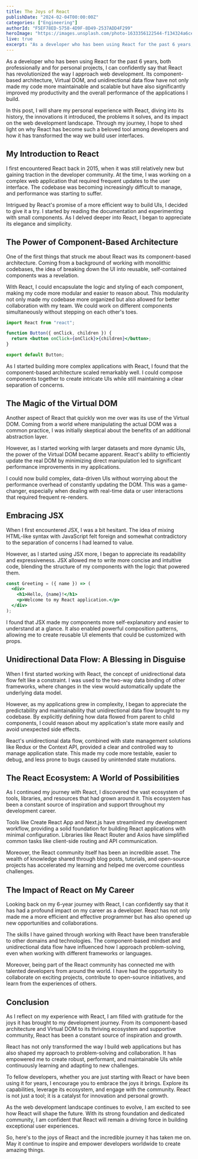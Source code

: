 ```yaml
---
title: The Joys of React
publishDate: "2024-02-04T00:00:00Z"
categories: ["Engineering"]
authorId: "F5EF78ED-5758-4D9F-8D49-2537ADD4F299"
heroImage: "https://images.unsplash.com/photo-1633356122544-f134324a6cee?q=80&w=2670&auto=format&fit=crop&ixlib=rb-4.0.3&ixid=M3wxMjA3fDB8MHxwaG90by1wYWdlfHx8fGVufDB8fHx8fA%3D%3D"
live: true
excerpt: "As a developer who has been using React for the past 6 years, both professionally and for personal projects, I can confidently say that React has revolutionized the way I approach web development. In this post, I will share my personal experience with React, diving into its history, the innovations it introduced, the problems it solves, and its impact on the web development landscape."
---
```


As a developer who has been using React for the past 6 years, both professionally and for personal projects, I can confidently say that React has revolutionized the way I approach web development. Its component-based architecture, Virtual DOM, and unidirectional data flow have not only made my code more maintainable and scalable but have also significantly improved my productivity and the overall performance of the applications I build.

In this post, I will share my personal experience with React, diving into its history, the innovations it introduced, the problems it solves, and its impact on the web development landscape. Through my journey, I hope to shed light on why React has become such a beloved tool among developers and how it has transformed the way we build user interfaces.

## My Introduction to React

I first encountered React back in 2015, when it was still relatively new but gaining traction in the developer community. At the time, I was working on a complex web application that required frequent updates to the user interface. The codebase was becoming increasingly difficult to manage, and performance was starting to suffer.

Intrigued by React's promise of a more efficient way to build UIs, I decided to give it a try. I started by reading the documentation and experimenting with small components. As I delved deeper into React, I began to appreciate its elegance and simplicity.

## The Power of Component-Based Architecture

One of the first things that struck me about React was its component-based architecture. Coming from a background of working with monolithic codebases, the idea of breaking down the UI into reusable, self-contained components was a revelation.

With React, I could encapsulate the logic and styling of each component, making my code more modular and easier to reason about. This modularity not only made my codebase more organized but also allowed for better collaboration with my team. We could work on different components simultaneously without stepping on each other's toes.

```jsx
import React from "react";

function Button({ onClick, children }) {
  return <button onClick={onClick}>{children}</button>;
}

export default Button;
```

As I started building more complex applications with React, I found that the component-based architecture scaled remarkably well. I could compose components together to create intricate UIs while still maintaining a clear separation of concerns.

## The Magic of the Virtual DOM

Another aspect of React that quickly won me over was its use of the Virtual DOM. Coming from a world where manipulating the actual DOM was a common practice, I was initially skeptical about the benefits of an additional abstraction layer.

However, as I started working with larger datasets and more dynamic UIs, the power of the Virtual DOM became apparent. React's ability to efficiently update the real DOM by minimizing direct manipulation led to significant performance improvements in my applications.

I could now build complex, data-driven UIs without worrying about the performance overhead of constantly updating the DOM. This was a game-changer, especially when dealing with real-time data or user interactions that required frequent re-renders.

## Embracing JSX

When I first encountered JSX, I was a bit hesitant. The idea of mixing HTML-like syntax with JavaScript felt foreign and somewhat contradictory to the separation of concerns I had learned to value.

However, as I started using JSX more, I began to appreciate its readability and expressiveness. JSX allowed me to write more concise and intuitive code, blending the structure of my components with the logic that powered them.

```jsx
const Greeting = ({ name }) => (
  <div>
    <h1>Hello, {name}!</h1>
    <p>Welcome to my React application.</p>
  </div>
);
```

I found that JSX made my components more self-explanatory and easier to understand at a glance. It also enabled powerful composition patterns, allowing me to create reusable UI elements that could be customized with props.

## Unidirectional Data Flow: A Blessing in Disguise

When I first started working with React, the concept of unidirectional data flow felt like a constraint. I was used to the two-way data binding of other frameworks, where changes in the view would automatically update the underlying data model.

However, as my applications grew in complexity, I began to appreciate the predictability and maintainability that unidirectional data flow brought to my codebase. By explicitly defining how data flowed from parent to child components, I could reason about my application's state more easily and avoid unexpected side effects.

React's unidirectional data flow, combined with state management solutions like Redux or the Context API, provided a clear and controlled way to manage application state. This made my code more testable, easier to debug, and less prone to bugs caused by unintended state mutations.

## The React Ecosystem: A World of Possibilities

As I continued my journey with React, I discovered the vast ecosystem of tools, libraries, and resources that had grown around it. This ecosystem has been a constant source of inspiration and support throughout my development career.

Tools like Create React App and Next.js have streamlined my development workflow, providing a solid foundation for building React applications with minimal configuration. Libraries like React Router and Axios have simplified common tasks like client-side routing and API communication.

Moreover, the React community itself has been an incredible asset. The wealth of knowledge shared through blog posts, tutorials, and open-source projects has accelerated my learning and helped me overcome countless challenges.

## The Impact of React on My Career

Looking back on my 6-year journey with React, I can confidently say that it has had a profound impact on my career as a developer. React has not only made me a more efficient and effective programmer but has also opened up new opportunities and collaborations.

The skills I have gained through working with React have been transferable to other domains and technologies. The component-based mindset and unidirectional data flow have influenced how I approach problem-solving, even when working with different frameworks or languages.

Moreover, being part of the React community has connected me with talented developers from around the world. I have had the opportunity to collaborate on exciting projects, contribute to open-source initiatives, and learn from the experiences of others.

## Conclusion

As I reflect on my experience with React, I am filled with gratitude for the joys it has brought to my development journey. From its component-based architecture and Virtual DOM to its thriving ecosystem and supportive community, React has been a constant source of inspiration and growth.

React has not only transformed the way I build web applications but has also shaped my approach to problem-solving and collaboration. It has empowered me to create robust, performant, and maintainable UIs while continuously learning and adapting to new challenges.

To fellow developers, whether you are just starting with React or have been using it for years, I encourage you to embrace the joys it brings. Explore its capabilities, leverage its ecosystem, and engage with the community. React is not just a tool; it is a catalyst for innovation and personal growth.

As the web development landscape continues to evolve, I am excited to see how React will shape the future. With its strong foundation and dedicated community, I am confident that React will remain a driving force in building exceptional user experiences.

So, here's to the joys of React and the incredible journey it has taken me on. May it continue to inspire and empower developers worldwide to create amazing things.
